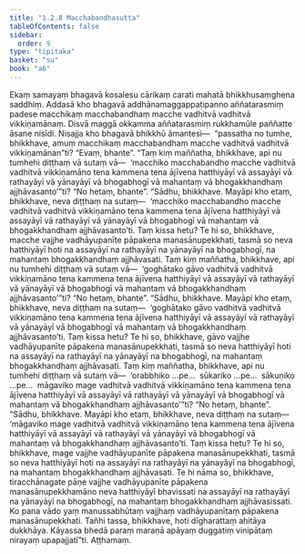 ```yaml
---
title: "1.2.8 Macchabandhasutta"
tableOfContents: false
sidebar:
  order: 9
type: "tipitaka"
basket: "su"
book: "a6"
---
```



<DynamicBreadcrumb />

<Division number="18" book="a6">

<Paragraph number="99" book="a6">
Ekaṃ samayaṃ bhagavā kosalesu cārikaṃ carati mahatā bhikkhusaṃghena saddhiṃ. Addasā kho bhagavā addhānamaggappaṭipanno aññatarasmiṃ padese macchikaṃ macchabandhaṃ macche vadhitvā vadhitvā vikkiṇamānaṃ. Disvā maggā okkamma aññatarasmiṃ rukkhamūle paññatte āsane nisīdi. Nisajja kho bhagavā bhikkhū āmantesi—  “passatha no tumhe, bhikkhave, amuṃ macchikaṃ macchabandhaṃ macche vadhitvā vadhitvā vikkiṇamānan”ti? “Evaṃ, bhante”.
</Paragraph>

<Paragraph number="100" book="a6">
“Taṃ kiṃ maññatha, bhikkhave, api nu tumhehi diṭṭhaṃ vā sutaṃ vā—  ‘macchiko macchabandho macche vadhitvā vadhitvā vikkiṇamāno tena kammena tena ājīvena hatthiyāyī vā assayāyī vā rathayāyī vā yānayāyī vā bhogabhogī vā mahantaṃ vā bhogakkhandhaṃ ajjhāvasanto’”ti? “No hetaṃ, bhante”. “Sādhu, bhikkhave. Mayāpi kho etaṃ, bhikkhave, neva diṭṭhaṃ na sutaṃ—  ‘macchiko macchabandho macche vadhitvā vadhitvā vikkiṇamāno tena kammena tena ājīvena hatthiyāyī vā assayāyī vā rathayāyī vā yānayāyī vā bhogabhogī vā mahantaṃ vā bhogakkhandhaṃ ajjhāvasanto’ti. Taṃ kissa hetu? Te hi so, bhikkhave, macche vajjhe vadhāyupanīte pāpakena manasānupekkhati, tasmā so neva hatthiyāyī hoti na assayāyī na rathayāyī na yānayāyī na bhogabhogī, na mahantaṃ bhogakkhandhaṃ ajjhāvasati.
</Paragraph>

<Paragraph number="101" book="a6">
Taṃ kiṃ maññatha, bhikkhave, api nu tumhehi diṭṭhaṃ vā sutaṃ vā—  ‘goghātako gāvo vadhitvā vadhitvā vikkiṇamāno tena kammena tena ājīvena hatthiyāyī vā assayāyī vā rathayāyī vā yānayāyī vā bhogabhogī vā mahantaṃ vā bhogakkhandhaṃ ajjhāvasanto’”ti? “No hetaṃ, bhante”. “Sādhu, bhikkhave. Mayāpi kho etaṃ, bhikkhave, neva diṭṭhaṃ na sutaṃ—  ‘goghātako gāvo vadhitvā vadhitvā vikkiṇamāno tena kammena tena ājīvena hatthiyāyī vā assayāyī vā rathayāyī vā yānayāyī vā bhogabhogī vā mahantaṃ vā bhogakkhandhaṃ ajjhāvasanto’ti. Taṃ kissa hetu? Te hi so, bhikkhave, gāvo vajjhe vadhāyupanīte pāpakena manasānupekkhati, tasmā so neva hatthiyāyī hoti na assayāyī na rathayāyī na yānayāyī na bhogabhogī, na mahantaṃ bhogakkhandhaṃ ajjhāvasati.
</Paragraph>

<Paragraph number="102" book="a6">
Taṃ kiṃ maññatha, bhikkhave, api nu tumhehi diṭṭhaṃ vā sutaṃ vā—  ‘orabbhiko …pe…  sūkariko …pe…  sākuṇiko …pe…  māgaviko mage vadhitvā vadhitvā vikkiṇamāno tena kammena tena ājīvena hatthiyāyī vā assayāyī vā rathayāyī vā yānayāyī vā bhogabhogī vā mahantaṃ vā bhogakkhandhaṃ ajjhāvasanto’”ti? “No hetaṃ, bhante”. “Sādhu, bhikkhave. Mayāpi kho etaṃ, bhikkhave, neva diṭṭhaṃ na sutaṃ—  ‘māgaviko mage vadhitvā vadhitvā vikkiṇamāno tena kammena tena ājīvena hatthiyāyī vā assayāyī vā rathayāyī vā yānayāyī vā bhogabhogī vā mahantaṃ vā bhogakkhandhaṃ ajjhāvasanto’ti. Taṃ kissa hetu? Te hi so, bhikkhave, mage vajjhe vadhāyupanīte pāpakena manasānupekkhati, tasmā so neva hatthiyāyī hoti na assayāyī na rathayāyī na yānayāyī na bhogabhogī, na mahantaṃ bhogakkhandhaṃ ajjhāvasati. Te hi nāma so, bhikkhave, tiracchānagate pāṇe vajjhe vadhāyupanīte pāpakena manasānupekkhamāno neva hatthiyāyī bhavissati na assayāyī na rathayāyī na yānayāyī na bhogabhogī, na mahantaṃ bhogakkhandhaṃ ajjhāvasissati. Ko pana vādo yaṃ manussabhūtaṃ vajjhaṃ vadhāyupanītaṃ pāpakena manasānupekkhati. Tañhi tassa, bhikkhave, hoti dīgharattaṃ ahitāya dukkhāya. Kāyassa bhedā paraṃ maraṇā apāyaṃ duggatiṃ vinipātaṃ nirayaṃ upapajjatī”ti.

</Paragraph>
</Division>

<Paragraph number="103" type="center" book="a6">
Aṭṭhamaṃ.
</Paragraph>